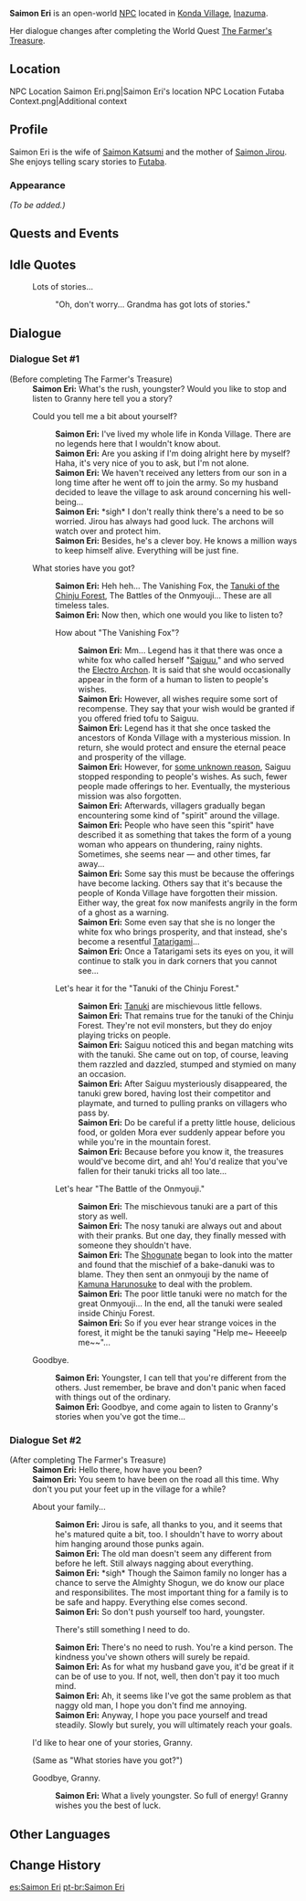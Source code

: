 {{Meta
<!-- REMOVE THIS TEMPLATE AFTER ADDING MISSING INFO -->
|missing_NPC_profile  = yes
}}
{{Character Infobox
|type             = Open-World NPC
|image            = NPC Saimon Eri.png
|region           = Inazuma
|location         = Inazuma
|affiliation      = Saimon Clan
|voiceEN          = 
|ancestry         = [[Saimon Clan]]
}}
'''Saimon Eri''' {{Lang|ja=柴門恵理}} is an open-world [[NPC]] located in [[Konda Village]], [[Inazuma]].

Her dialogue changes after completing the World Quest [[The Farmer's Treasure]].

==Location==
<gallery>
NPC Location Saimon Eri.png|Saimon Eri's location
NPC Location Futaba Context.png|Additional context
</gallery>

==Profile==
<!-- detailed story/lore information goes here -->
Saimon Eri is the wife of [[Saimon Katsumi]] and the mother of [[Saimon Jirou]]. She enjoys telling scary stories to [[Futaba]].

===Appearance===
''(To be added.)''

==Quests and Events==
{{Quests and Events}}

==Idle Quotes==
{{Dialogue Start}}
: {{DIcon|Idle}} Lots of stories...
:: {{A|VO Saimon Eri 01.ogg}} "Oh, don't worry... Grandma has got lots of stories."
{{Dialogue End}}

==Dialogue==
===Dialogue Set #1===
{{Dialogue Start}}
;(Before completing The Farmer's Treasure)
:'''Saimon Eri:''' What's the rush, youngster? Would you like to stop and listen to Granny here tell you a story?
:{{DIcon}} Could you tell me a bit about yourself?
::'''Saimon Eri:''' I've lived my whole life in Konda Village. There are no legends here that I wouldn't know about.
::'''Saimon Eri:''' Are you asking if I'm doing alright here by myself? Haha, it's very nice of you to ask, but I'm not alone.
::'''Saimon Eri:''' We haven't received any letters from our son in a long time after he went off to join the army. So my husband decided to leave the village to ask around concerning his well-being...
::'''Saimon Eri:''' *sigh* I don't really think there's a need to be so worried. Jirou has always had good luck. The archons will watch over and protect him.
::'''Saimon Eri:''' Besides, he's a clever boy. He knows a million ways to keep himself alive. Everything will be just fine.
:{{DIcon}} What stories have you got?
::'''Saimon Eri:''' Heh heh... The Vanishing Fox, the [[Ioroi|Tanuki of the Chinju Forest]], The Battles of the Onmyouji... These are all timeless tales.
::'''Saimon Eri:''' Now then, which one would you like to listen to?
::{{DIcon}} How about "The Vanishing Fox"?
:::'''Saimon Eri:''' Mm... Legend has it that there was once a white fox who called herself "[[Kitsune Saiguu|Saiguu]]," and who served the [[Ei|Electro Archon]]. It is said that she would occasionally appear in the form of a human to listen to people's wishes.
:::'''Saimon Eri:''' However, all wishes require some sort of recompense. They say that your wish would be granted if you offered fried tofu to Saiguu.
:::'''Saimon Eri:''' Legend has it that she once tasked the ancestors of Konda Village with a mysterious mission. In return, she would protect and ensure the eternal peace and prosperity of the village.
:::'''Saimon Eri:''' However, for [[cataclysm|some unknown reason]], Saiguu stopped responding to people's wishes. As such, fewer people made offerings to her. Eventually, the mysterious mission was also forgotten.
:::'''Saimon Eri:''' Afterwards, villagers gradually began encountering some kind of "spirit" around the village.
:::'''Saimon Eri:''' People who have seen this "spirit" have described it as something that takes the form of a young woman who appears on thundering, rainy nights. Sometimes, she seems near &mdash; and other times, far away...
:::'''Saimon Eri:''' Some say this must be because the offerings have become lacking. Others say that it's because the people of Konda Village have forgotten their mission. Either way, the great fox now manifests angrily in the form of a ghost as a warning.
:::'''Saimon Eri:''' Some even say that she is no longer the white fox who brings prosperity, and that instead, she's become a resentful [[Tatarigami]]...
:::'''Saimon Eri:''' Once a Tatarigami sets its eyes on you, it will continue to stalk you in dark corners that you cannot see...
::{{DIcon}} Let's hear it for the "Tanuki of the Chinju Forest."
:::'''Saimon Eri:''' [[Tanuki]] are mischievous little fellows.
:::'''Saimon Eri:''' That remains true for the tanuki of the Chinju Forest. They're not evil monsters, but they do enjoy playing tricks on people.
:::'''Saimon Eri:''' Saiguu noticed this and began matching wits with the tanuki. She came out on top, of course, leaving them razzled and dazzled, stumped and stymied on many an occasion.
:::'''Saimon Eri:''' After Saiguu mysteriously disappeared, the tanuki grew bored, having lost their competitor and playmate, and turned to pulling pranks on villagers who pass by.
:::'''Saimon Eri:''' Do be careful if a pretty little house, delicious food, or golden Mora ever suddenly appear before you while you're in the mountain forest.
:::'''Saimon Eri:''' Because before you know it, the treasures would've become dirt, and ah! You'd realize that you've fallen for their tanuki tricks all too late...
::{{DIcon}} Let's hear "The Battle of the Onmyouji."
:::'''Saimon Eri:''' The mischievous tanuki are a part of this story as well.
:::'''Saimon Eri:''' The nosy tanuki are always out and about with their pranks. But one day, they finally messed with someone they shouldn't have.
:::'''Saimon Eri:''' The [[Shogunate]] began to look into the matter and found that the mischief of a bake-danuki was to blame. They then sent an onmyouji by the name of [[Kamuna Harunosuke]] to deal with the problem.
:::'''Saimon Eri:''' The poor little tanuki were no match for the great Onmyouji... In the end, all the tanuki were sealed inside Chinju Forest.
:::'''Saimon Eri:''' So if you ever hear strange voices in the forest, it might be the tanuki saying "Help me~ Heeeelp me~~"...
:{{DIcon}} Goodbye.
::'''Saimon Eri:''' Youngster, I can tell that you're different from the others. Just remember, be brave and don't panic when faced with things out of the ordinary.
::'''Saimon Eri:''' Goodbye, and come again to listen to Granny's stories when you've got the time...
{{Dialogue End}}

===Dialogue Set #2===
{{Dialogue Start}}
;(After completing The Farmer's Treasure)
:'''Saimon Eri:''' Hello there, how have you been?
:'''Saimon Eri:''' You seem to have been on the road all this time. Why don't you put your feet up in the village for a while?
:{{DIcon}} About your family...
::'''Saimon Eri:''' Jirou is safe, all thanks to you, and it seems that he's matured quite a bit, too. I shouldn't have to worry about him hanging around those punks again.
::'''Saimon Eri:''' The old man doesn't seem any different from before he left. Still always nagging about everything.
::'''Saimon Eri:''' *sigh* Though the Saimon family no longer has a chance to serve the Almighty Shogun, we do know our place and responsibilites. The most important thing for a family is to be safe and happy. Everything else comes second.
::'''Saimon Eri:''' So don't push yourself too hard, youngster.
::{{DIcon}} There's still something I need to do.
::'''Saimon Eri:''' There's no need to rush. You're a kind person. The kindness you've shown others will surely be repaid.
::'''Saimon Eri:''' As for what my husband gave you, it'd be great if it can be of use to you. If not, well, then don't pay it too much mind.
::'''Saimon Eri:''' Ah, it seems like I've got the same problem as that naggy old man, I hope you don't find me annoying.
::'''Saimon Eri:''' Anyway, I hope you pace yourself and tread steadily. Slowly but surely, you will ultimately reach your goals.
:{{DIcon}} I'd like to hear one of your stories, Granny.
:;(Same as "What stories have you got?")
:{{DIcon}} Goodbye, Granny.
::'''Saimon Eri:''' What a lively youngster. So full of energy! Granny wishes you the best of luck.
{{Dialogue End}}

==Other Languages==
{{Other Languages
|default_hidden = 1
|en      = Saimon Eri
|zhs     = 柴门惠理
|zhs_rm  = Cháimén Huìlǐ
|zht     = 柴門惠理
|zht_rm  = Cháimén Huìlǐ
|ja      = 柴門恵理
|ja_rm   = Saimon Eri
|ko      = 사이몬 에리
|es      = Saimon Eri
|fr      = Saimon Eri
|ru      = Саимон Эри
|th      = Saimon Eri
|vi      = Saimon Eri
|de      = Saimon Eri
|id      = Saimon Eri
|pt      = Saimon Eri
|tr      = Saimon Eri
|it      = Saimon Eri
}}

==Change History==
{{Change History|2.0}}
<!--
==References==
{{Reflist}}
-->

[[es:Saimon Eri]]
[[pt-br:Saimon Eri]]